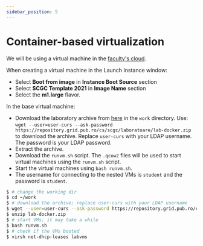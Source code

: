 ```yaml
---
sidebar_position: 5
---
```


# Container-based virtualization

We will be using a virtual machine in the [faculty's cloud](http://cloud.grid.pub.ro/).

When creating a virtual machine in the Launch Instance window:
  * Select **Boot from image** in **Instance Boot Source** section
  * Select **SCGC Template 2021** in **Image Name** section
  * Select the **m1.large** flavor.

In the base virtual machine:
  * Download the laboratory archive from [here](https://repository.grid.pub.ro/cs/scgc/laboratoare/lab-docker.zip) in the `work` directory.
Use: `wget --user=user-curs --ask-password https://repository.grid.pub.ro/cs/scgc/laboratoare/lab-docker.zip` to download the archive.
Replace `user-curs` with your LDAP username. The password is your LDAP password.
  * Extract the archive.
  * Download the `runvm.sh` script.
The `.qcow2` files will be used to start virtual machines using the `runvm.sh` script.
  * Start the virtual machines using `bash runvm.sh`.
  * The username for connecting to the nested VMs is `student` and the password is `student`.

```bash
$ # change the working dir
$ cd ~/work
$ # download the archive; replace user-curs with your LDAP username
$ wget --user=user-curs --ask-password https://repository.grid.pub.ro/cs/scgc/laboratoare/lab-docker.zip
$ unzip lab-docker.zip
$ # start VMs; it may take a while
$ bash runvm.sh
$ # check if the VMs booted
$ virsh net-dhcp-leases labvms
```


<CertBasics/>


<CertDocker/>


<CertLXC/>


<CertLXD/>

